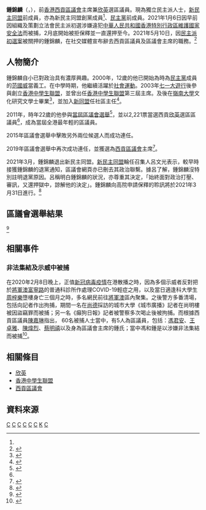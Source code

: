 {{Infobox_officeholder
| name           = 鍾錦麟
| native_name    = Ben Chung Kam-lun
| office         = [[西貢區議會|西貢區議會]]主席
| term_start     = 2020年1月2日
| term_end       = 2021年5月10日
| 1blankname     = [[民政事務專員|民政事務專員]]
| 1namedata      = [[趙燕驊|趙燕驊]]
| vicechairman1  = [[周賢明|周賢明]]
| predecessor1   = [[吳仕福|吳仕福]]
| successor1     = [[周賢明|周賢明]]
| office2        = [[西貢區議會|西貢區議會]]議員
| term_start2    = 2012年1月1日
| term_end2      = 2021年5月10日
| predecessor2   = [[伍炳耀|伍炳耀]]
| successor2     = (懸空)
| majority2      = [[2011年香港區議會選舉|2011年]]：2,221 (52.69%)<br/>[[2015年香港區議會選舉|2015年]]：3,283 (59.49%)<br/>[[2019年香港區議會選舉|2019年]]：5,629 (63.81%)
| constituency2  = [[欣英|欣英]]
| sex            = 男
| party          = {{NONP}}
| otherparty     = {{NDE}}<small>（－2021年3月）</small><ref name="鍾錦麟退出新同盟" />
| nationality    = 
| date of birth  = {{birth date and age|1988|11|19}}
| place of birth = 
| website        = {{facebook|tkokamlun}} 
| residence      = {{HKG}}[[新界|新界]][[將軍澳|將軍澳]][[寶林|寶琳]]<ref>{{cite web|url=https://www.gld.gov.hk/egazette/pdf/20151940e/cgn20151940391.pdf|title=憲報號外第19卷第40期|archive-url=https://web.archive.org/web/20180502211706/https://www.gld.gov.hk/egazette/pdf/20151940e/cgn20151940391.pdf|archive-date=2018-05-02|work=香港政府|access-date=2018-05-02|dead-url=no}}</ref>
| educate        = 
*[[順德聯誼總會鄭裕彤中學|順德聯誼總會鄭裕彤中學]]
*[[嶺南大學_(香港)|嶺南大學]]文化研究文學士
}}

'''鍾錦麟'''（{{lang-en|Ben Chung Kam-lun}}，{{bd|1988年|11月19日}}），前[[香港|香港]][[西貢區議會|西貢區議會]]主席兼[[欣英|欣英]]選區議員。現為獨立民主派人士，[[新民主同盟|新民主同盟]]前成員，亦為新民主同盟創黨成員<ref name="鍾錦麟退出新同盟" />、[[民主黨_(香港)|民主黨]]前成員。2021年1月6日因早前因組織及策劃立法會民主派初選涉嫌違犯[[中華人民共和國香港特別行政區維護國家安全法|中華人民共和國香港特別行政區維護國家安全法]]而被捕，2月底開始被拒保釋並一直還押至今。2021年5月10日，因[[香港民主派初選大搜捕|民主派初選案]]被關押的鍾錦麟，在社交媒體宣布辭去西貢區議員及區議會主席的職務。<ref>{{Cite news|title=【47 人案】西貢區議會主席鍾錦麟辭職　「身陷囹圄，都可換個方式服務市民」|url=https://www.thestandnews.com/politics/47-人案-西貢區議會主席鍾錦麟辭職-身陷囹圄-都可換個方式服務市民/|work=立場新聞|access-date=2021-05-10|archive-date=2021-05-11|archive-url=https://web.archive.org/web/20210511212006/https://www.thestandnews.com/politics/47-%E4%BA%BA%E6%A1%88-%E8%A5%BF%E8%B2%A2%E5%8D%80%E8%AD%B0%E6%9C%83%E4%B8%BB%E5%B8%AD%E9%8D%BE%E9%8C%A6%E9%BA%9F%E8%BE%AD%E8%81%B7-%E8%BA%AB%E9%99%B7%E5%9B%B9%E5%9C%84-%E9%83%BD%E5%8F%AF%E6%8F%9B%E5%80%8B%E6%96%B9%E5%BC%8F%E6%9C%8D%E5%8B%99%E5%B8%82%E6%B0%91/|dead-url=no}}</ref>

== 人物簡介 ==
鍾錦麟自小已對政治具有濃厚興趣。2000年，12歲的他已開始為時為[[民主黨_(香港)|民主黨]]成員的[[范國威|范國威]]當義工。在中學時期，他繼續活躍於[[社會運動|社會運動]]。2003年[[七一大遊行|七一大遊行]]後參與創立[[香港中學生聯盟|香港中學生聯盟]]，並曾出任[[香港中學生聯盟|香港中學生聯盟]]第三屆主席。及後在[[嶺南大學_(香港)|嶺南大學]]文化研究文學士畢業<ref>{{cite news|title=嶺大文化研究 (2009-11-10)|url=http://life.mingpao.com/htm/jupas/cfm/Jupas1.cfm?File=compress_news16.htm|newspaper=《明報》|date=2009-11-10|access-date=2011-11-09|archive-url=https://web.archive.org/web/20190701153017/https://life.mingpao.com/htm/jupas/cfm/jupas1.cfm?file=compress_news16.htm|archive-date=2019-07-01|dead-url=no}}</ref>，並加入[[新同盟|新同盟]]任社區主任<ref>{{cite news|title=大黨去細黨 當家作主|url=http://news.sina.com.hk/news/3/1/1/2406308/1.html|newspaper=《明報》|date=2011-08-13|accessdate=2011-11-09|archive-date=2012-07-28|archive-url=https://archive.is/20120728163431/http://news.sina.com.hk/news/3/1/1/2406308/1.html|dead-url=yes}}</ref>。

2011年，時年22歲的他參與[[2011年區議會選舉|當屆區議會選舉]]<ref>{{cite news|title=民主黨改攻北區 新民主同盟10人出征冀全勝|url=http://specials.mingpao.com/cfm/News.cfm?SpecialsID=252&Page=1&News=7def8a829664002bdffe2428b041002bf7cf18383f60003bf7d4283b28830037|newspaper=《明報》|date=2011-11-01}}{{dead link|date=2018年4月 |bot=InternetArchiveBot |fix-attempted=yes }}</ref>，並以2,221票當選西貢[[欣英|欣英]]選區區議員<ref name="2011年區議會選舉 - 選舉結果(西貢)" />，成為當屆全港最年輕的區議員。

2015年區議會選舉中擊敗另外兩位候選人而成功連任。

2019年區議會選舉中再次成功連任，並獲選為[[西貢區議會|西貢區議會]]主席<ref>{{Cite news|url=https://www.thestandnews.com/politics/%E8%A5%BF%E8%B2%A2%E5%8D%80%E8%AD%B0%E6%9C%83%E9%A6%96%E6%AC%A1%E6%9C%83%E8%AD%B0-%E6%96%B0%E5%90%8C%E7%9B%9F%E9%8D%BE%E9%8C%A6%E9%BA%9F%E7%95%B6%E9%81%B8%E4%B8%BB%E5%B8%AD/|title=西貢區議會首次會議 新同盟鍾錦麟當選主席|date=2020-01-02|agency=立場新聞|access-date=2020-01-02|archive-url=https://web.archive.org/web/20200102154603/https://www.thestandnews.com/politics/%E8%A5%BF%E8%B2%A2%E5%8D%80%E8%AD%B0%E6%9C%83%E9%A6%96%E6%AC%A1%E6%9C%83%E8%AD%B0-%E6%96%B0%E5%90%8C%E7%9B%9F%E9%8D%BE%E9%8C%A6%E9%BA%9F%E7%95%B6%E9%81%B8%E4%B8%BB%E5%B8%AD/|archive-date=2020-01-02|dead-url=no}}</ref>。

2021年3月，鍾錦麟退出新民主同盟。[[新民主同盟|新民主同盟]]輪任召集人呂文光表示，較早時接獲鍾錦麟的退黨通知，區議會網頁亦已刪去其政治聯繫。據呂了解，鍾錦麟沒特別註明退黨原因。呂稱明白鍾錦麟的狀況，亦尊重其決定，「始終面對政治打壓、審訊，又還押獄中，諒解他的決定」。鍾錦麟向高院申請保釋的聆訊將於2021年3月31日進行。<ref name="鍾錦麟退出新同盟" >{{Cite news|url=https://news.mingpao.com/ins/%e6%b8%af%e8%81%9e/article/20210319/s00001/1616162488598/%e8%a5%bf%e8%b2%a2%e5%8d%80%e8%ad%b0%e6%9c%83%e4%b8%bb%e5%b8%ad%e9%8d%be%e9%8c%a6%e9%ba%9f%e9%80%80%e5%87%ba%e6%96%b0%e6%b0%91%e4%b8%bb%e5%90%8c%e7%9b%9f|title=西貢區議會主席鍾錦麟退出新民主同盟 (22:14)|date=2021-03-19|agency=明報|access-date=2021-03-21|archive-date=2021-06-28|archive-url=https://web.archive.org/web/20210628183819/https://news.mingpao.com/ins/%E6%B8%AF%E8%81%9E/article/20210319/s00001/1616162488598/%E8%A5%BF%E8%B2%A2%E5%8D%80%E8%AD%B0%E6%9C%83%E4%B8%BB%E5%B8%AD%E9%8D%BE%E9%8C%A6%E9%BA%9F%E9%80%80%E5%87%BA%E6%96%B0%E6%B0%91%E4%B8%BB%E5%90%8C%E7%9B%9F|dead-url=no}}</ref>

==區議會選舉結果==
{{Election box begin |名稱=[[2019年香港區議會選舉結果#西貢區|2019年西貢區議會欣英選區]]}}
{{Election box candidate with party link
  |政黨   = 新民主同盟
  |編號   = ①
  |候選人 = 鍾錦麟
  |票數   = '''5,629'''
  |百分比 = '''63.81'''
  |增減   = +4.32
  |當選   = yes
}}
{{Election box candidate with party link
  |政黨   = 無黨派
  |編號   = ②
  |候選人 = [[李國邦_(香港)|李國邦]]
  |票數   = 3,193
  |百分比 = 36.19
  |增減   = 不適用
}}
{{Election box majority
  |票數   = 2,436
  |百分比 = 27.62
  |增減   = 不適用
}}
{{Election box end}}

{{Election box begin |名稱=[[2015年香港區議會選舉結果#西貢區|2015年西貢區議會欣英選區]]}}
{{Election box candidate with party link
  |政黨   = 自由黨
  |編號   = ①
  |候選人 = [[楊浩泉|楊浩泉]]
  |票數   = 1,007
  |百分比 = 18.25
  |增減   = 不適用
}}
{{Election box candidate with party link
  |政黨   = 新民主同盟
  |編號   = ②
  |候選人 = 鍾錦麟
  |票數   = '''3,283 '''
  |百分比 = '''59.49'''
  |增減   = +6.8
  |當選   = yes
}}
{{Election box candidate with party link 
  |政黨   = 新民黨
  |政黨2  = [[公民力量_(香港)|公民力量]]
  |編號   = ③
  |候選人 = [[廖子聰|廖子聰]]
  |票數   = 1,229
  |百分比 = 22.27
  |增減   = 不適用
}}
{{Election box majority
  |票數   = 2,054
  |百分比 = 37.22
  |增減   = 不適用
}}
{{Election box end}}

{{Election box begin |名稱=[[2011年香港區議會選舉結果#西貢區|2011年西貢區議會欣英選區]]}}
{{Election box candidate with party link
  |政黨   = 新民主同盟
  |編號   = ①
  |候選人 = 鍾錦麟
  |票數   = '''2,221'''
  |百分比 = '''52.69'''
  |增減   = 不適用
  |當選   = yes
}}
{{Election box candidate with party link
  |政黨   = 新界社團聯會
  |編號   = ②
  |候選人 = [[王文傑|王文傑]]
  |票數   = 1,728
  |百分比 = 41.00
  |增減   = 不適用
}}
{{Election box candidate with party link
  |政黨   = 無黨派
  |編號   = ③
  |候選人 = [[張民傑|張民傑]]
  |票數   = 266
  |百分比 = 6.31
  |增減   = 不適用
}}
{{Election box majority
  |票數   = 493
  |百分比 = 11.70
  |增減   = 不適用
}}
{{Election box end}}
<ref name="2011年區議會選舉 - 選舉結果(西貢)" >{{Cite web |url=http://www.elections.gov.hk/dc2011/chi/results_sai_kung.html |title=2011年區議會選舉 - 選舉結果(西貢) |access-date=2012-06-16 |archive-url=https://web.archive.org/web/20111230221945/http://www.elections.gov.hk/dc2011/chi/results_sai_kung.html |archive-date=2011-12-30 |dead-url=no }}</ref>

==相關事件==
=== 非法集結及示威中被捕 ===
在2020年2月8日晚上，正值[[新冠病毒疫情|新冠病毒疫情]]在港散播之時，因為多個示威者反對把於[[將軍澳|將軍澳]][[富寧路|富寧路]]的普通科診所作處理COVID-19輕症之用，以及當日適逢科大學生[[周梓樂|周梓樂]]墮樓身亡三個月之時，多名網民前往[[將軍澳|將軍澳]]區內聚集。之後警方多番清場，包括向記者作出拘捕，期間一名在[[尚德邨|尚德]]採訪的城市大學《城市廣播》記者在尚明樓被因盜竊罪而被捕；另一名《癲狗日報》記者被警察多次喝止後被拘捕。而根據西貢區議員[[陳嘉琳|陳嘉琳]]指出， 60名被捕人士當中，有5人為區議員，包括：[[馮君安|馮君安]]、[[王卓雅|王卓雅]]、[[陳煒烈|陳煒烈]]、[[蔡明禧|蔡明禧]]以及身為區議會主席的鍾氏；當中馮和鍾是以涉嫌非法集結而被捕<ref>{{Cite web |url=https://hd.stheadline.com/amp/news/realtime/hk/1697203/ |title=【修例風波】黑衣人將軍澳堵路破壞 警拘60人包括區議員 |date=2020-02-09 |agency=頭條日報 |access-date=2020-02-11 |archive-url=https://web.archive.org/web/20200213054741/https://hd.stheadline.com/amp/news/realtime/hk/1697203/ |archive-date=2020-02-13 |dead-url=no }}</ref>。

==相關條目==
*[[欣英|欣英]]
*[[香港中學生聯盟|香港中學生聯盟]]
*[[西貢區議會|西貢區議會]]

==資料來源==
{{reflist}}

{{s-start}}
{{s-par}}
{{s-before|[[伍炳耀|伍炳耀]]}}
{{s-title|[[西貢區議會|西貢區議會]]<br/>{{small|[[欣英|欣英]]選區區議員}}|2012年1月1日－2021年5月10日}}
{{s-after|懸空}}
{{s-before|[[吳仕福|吳仕福]]}}
{{s-title|[[西貢區議會|西貢區議會]]主席|2020年1月2日－2021年5月10日}}
{{s-after| [[周賢明|周賢明]]}}
{{end}}

[[Category:新民主同盟前成員|C]]
[[Category:香港民主黨前成員|C]]
[[Category:順德聯誼總會鄭裕彤中學校友|C]]
[[Category:嶺南大學校友_(香港)|C]]
[[Category:香港中文大學校友|C]]
[[Category:香港民主派人士|C]]
[[Category:鍾姓|K]]
[[Category:前香港區議員|C]]